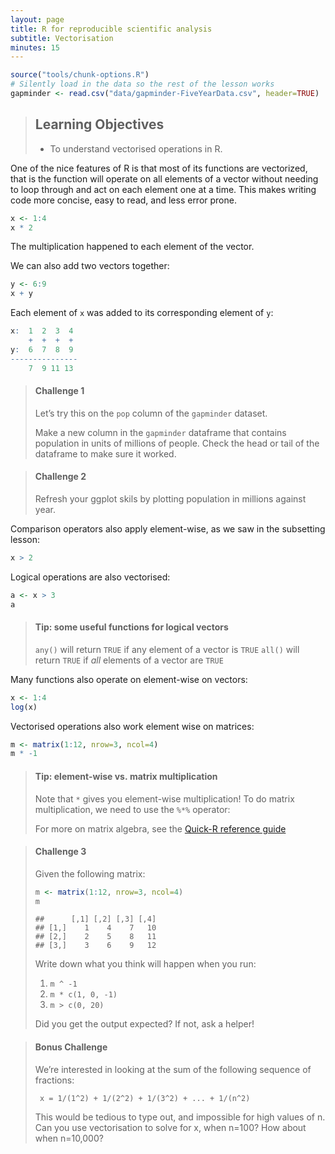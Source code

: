 ```yaml
---
layout: page
title: R for reproducible scientific analysis
subtitle: Vectorisation
minutes: 15
---
```


```r
source("tools/chunk-options.R")
# Silently load in the data so the rest of the lesson works
gapminder <- read.csv("data/gapminder-FiveYearData.csv", header=TRUE)
```

> ## Learning Objectives {.objectives}
>
> * To understand vectorised operations in R.
>

One of the nice features of R is that most of its functions are vectorized,
that is the function will operate on all elements of a vector without
needing to loop through and act on each element one at a time. This makes
writing code more concise, easy to read, and less error prone.


```r
x <- 1:4
x * 2
```

The multiplication happened to each element of the vector.

We can also add two vectors together:

```r
y <- 6:9
x + y
```

Each element of `x` was added to its corresponding element of `y`:

```r
x:  1  2  3  4
    +  +  +  +
y:  6  7  8  9
---------------
    7  9 11 13
```


> #### Challenge 1 {.challenge}
>
> Let's try this on the `pop` column of the `gapminder` dataset.
>
> Make a new column in the `gapminder` dataframe that
> contains population in units of millions of people.
> Check the head or tail of the dataframe to make sure
> it worked.
>

> #### Challenge 2 {.challenge}
>
> Refresh your ggplot skils by plotting population in millions against year.
>

Comparison operators also apply element-wise, as we saw in the
subsetting lesson:

```r
x > 2
```

Logical operations are also vectorised:

```r
a <- x > 3
a
```

> #### Tip: some useful functions for logical vectors {.callout}
>
> `any()` will return `TRUE` if any element of a vector is `TRUE`
> `all()` will return `TRUE` if *all* elements of a vector are `TRUE`
>

Many functions also operate on element-wise on vectors:

```r
x <- 1:4
log(x)
```

Vectorised operations also work element wise on matrices:

```r
m <- matrix(1:12, nrow=3, ncol=4)
m * -1
```

> #### Tip: element-wise vs. matrix multiplication {.callout}
>
> Note that `*` gives you element-wise multiplication!
> To do matrix multiplication, we need to use the `%*%` operator:
>
> For more on matrix algebra, see the [Quick-R reference
> guide](http://www.statmethods.net/advstats/matrix.html)

> #### Challenge 3 {.challenge}
>
> Given the following matrix:
>
> ~~~ {.r}
> m <- matrix(1:12, nrow=3, ncol=4)
> m
> ~~~
>
> ~~~ {.output}
> ##      [,1] [,2] [,3] [,4]
> ## [1,]    1    4    7   10
> ## [2,]    2    5    8   11
> ## [3,]    3    6    9   12
> ~~~
>
> Write down what you think will happen when you run:
>
> 1. `m ^ -1`
> 2. `m * c(1, 0, -1)`
> 3. `m > c(0, 20)`
>
> Did you get the output expected? If not, ask a helper!
>

> #### Bonus Challenge {.challenge}
>
> We're interested in looking at the sum of the
> following sequence of fractions:
>
> ~~~ {.output}
>  x = 1/(1^2) + 1/(2^2) + 1/(3^2) + ... + 1/(n^2)
> ~~~
>
> This would be tedious to type out, and impossible for
> high values of n.
> Can you use vectorisation to solve for x, when n=100?
> How about when n=10,000?
>

